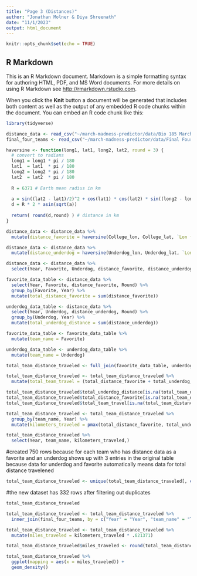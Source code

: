 ```yaml
---
title: "Page 3 (Distances)"
author: "Jonathan Molner & Diya Shreenath"
date: "11/1/2023"
output: html_document
---
```


```r
knitr::opts_chunk$set(echo = TRUE)
```

## R Markdown

This is an R Markdown document. Markdown is a simple formatting syntax for authoring HTML, PDF, and MS Word documents. For more details on using R Markdown see <http://rmarkdown.rstudio.com>.

When you click the **Knit** button a document will be generated that includes both content as well as the output of any embedded R code chunks within the document. You can embed an R code chunk like this:


```r
library(tidyverse)
```


```r
distance_data <- read_csv("~/march-madness-predictor/data/Bio 185 March Madness Data Lats.csv")
final_four_teams <- read_csv("~/march-madness-predictor/data/Final Four Teams.csv")
```


```r
haversine <- function(long1, lat1, long2, lat2, round = 3) {
  # convert to radians
  long1 = long1 * pi / 180
  lat1  = lat1  * pi / 180
  long2 = long2 * pi / 180
  lat2  = lat2  * pi / 180
  
  R = 6371 # Earth mean radius in km
  
  a = sin((lat2 - lat1)/2)^2 + cos(lat1) * cos(lat2) * sin((long2 - long1)/2)^2
  d = R * 2 * asin(sqrt(a))
  
  return( round(d,round) ) # distance in km
}
```


```r
distance_data <- distance_data %>%
  mutate(distance_favorite = haversine(College_lon, College_lat, `Lon for City Where Game was Played`, `Lat for City Where Game was played`, round = 0))
```


```r
distance_data <- distance_data %>%
  mutate(distance_underdog = haversine(Underdog_lon, Underdog_lat, `Lon for City Where Game was Played`, `Lat for City Where Game was played`, round = 0))
```


```r
distance_data <- distance_data %>%
  select(Year, Favorite, Underdog, distance_favorite, distance_underdog, Round)
```

```r
favorite_data_table <- distance_data %>%
  select(Year, Favorite, distance_favorite, Round) %>%
  group_by(Favorite, Year) %>%
  mutate(total_distance_favorite = sum(distance_favorite))
```

```r
underdog_data_table <- distance_data %>%
  select(Year, Underdog, distance_underdog, Round) %>%
  group_by(Underdog, Year) %>%
  mutate(total_underdog_distance = sum(distance_underdog))
```


```r
favorite_data_table <- favorite_data_table %>%
  mutate(team_name = Favorite)
```

```r
underdog_data_table <- underdog_data_table %>%
  mutate(team_name = Underdog)
```

```r
total_team_distance_traveled <- full_join(favorite_data_table, underdog_data_table, by = c("Year" = "Year", "team_name" = "team_name"))
```

```r
total_team_distance_traveled <- total_team_distance_traveled %>%
  mutate(total_team_travel = (total_distance_favorite + total_underdog_distance))
```

```r
total_team_distance_traveled$total_underdog_distance[is.na(total_team_distance_traveled$total_underdog_distance)] <- 0
total_team_distance_traveled$total_distance_favorite[is.na(total_team_distance_traveled$total_distance_favorite)] <- 0
total_team_distance_traveled$total_team_travel[is.na(total_team_distance_traveled$total_team_travel)] <- 0
```


```r
total_team_distance_traveled <- total_team_distance_traveled %>%
  group_by(team_name, Year) %>%
  mutate(kilometers_traveled = pmax(total_distance_favorite, total_underdog_distance, total_team_travel))
```

```r
total_team_distance_traveled %>%
  select(Year, team_name, kilometers_traveled,)
```
#created 750 rows because for each team who has distance data as a favorite and an underdog shows up with 3 entries in the original table because data for underdog and favorite automatically means data for total distance travelened
```r
total_team_distance_traveled <- unique(total_team_distance_traveled[, c("team_name", "Year", "kilometers_traveled")])
```
#the new dataset has 332 rows after filtering out duplicates


```r
total_team_distance_traveled
```

```r
total_team_distance_traveled <- total_team_distance_traveled %>%
  inner_join(final_four_teams, by = c("Year" = "Year", "team_name" = "Team"))
```



```r
total_team_distance_traveled <- total_team_distance_traveled %>%
  mutate(miles_traveled = kilometers_traveled * .621371)
```

```r
total_team_distance_traveled$miles_traveled <- round(total_team_distance_traveled$miles_traveled, digits = 0)
```

```r
total_team_distance_traveled %>%
  ggplot(mapping = aes(x = miles_traveled)) +
  geom_density()
```